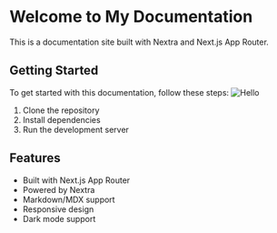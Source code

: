 # Welcome to My Documentation

This is a documentation site built with Nextra and Next.js App Router.

## Getting Started

To get started with this documentation, follow these steps:
![Hello](/kazandibi.jpg)

1. Clone the repository
2. Install dependencies
3. Run the development server

## Features

- Built with Next.js App Router
- Powered by Nextra
- Markdown/MDX support
- Responsive design
- Dark mode support
